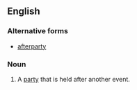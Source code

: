 ==English==
{{wikipedia|afterparty}}
===Alternative forms===
* [[afterparty]]
===Noun===
{{en-noun|after-part|ies|sg=[[after]]-[[party]]}}
# A [[party]] that is held after another event.